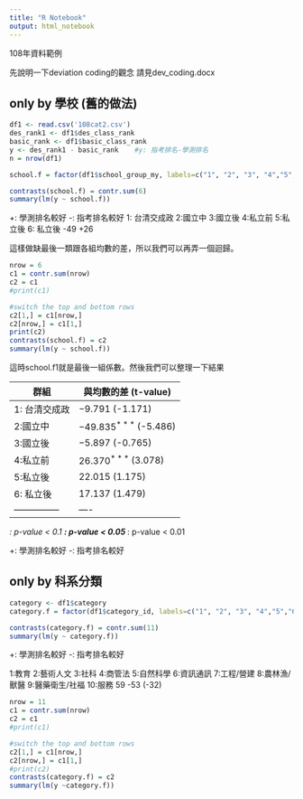 ```yaml
---
title: "R Notebook"
output: html_notebook
---
```




108年資料範例

先說明一下deviation coding的觀念
請見dev_coding.docx


## only by 學校 (舊的做法)
```r
df1 <- read.csv('108cat2.csv')
des_rank1 <- df1$des_class_rank
basic_rank <- df1$basic_class_rank
y <- des_rank1 - basic_rank    #y: 指考排名-學測排名
n = nrow(df1)

school.f = factor(df1$school_group_my, labels=c("1", "2", "3", "4","5","6"))

contrasts(school.f) = contr.sum(6) 
summary(lm(y ~ school.f)) 

```
+: 學測排名較好
-: 指考排名較好
1: 台清交成政 2:國立中 3:國立後 4:私立前 5:私立後 6: 私立後
                 -49                +26            


這樣做缺最後一類跟各組均數的差，所以我們可以再弄一個迴歸。


```r
nrow = 6
c1 = contr.sum(nrow) 
c2 = c1
#print(c1)

#switch the top and bottom rows
c2[1,] = c1[nrow,]
c2[nrow,] = c1[1,]
print(c2)
contrasts(school.f) = c2
summary(lm(y ~ school.f)) 

```


這時school.f1就是最後一組係數。然後我們可以整理一下結果


群組           |  與均數的差 (t-value)
---------------|----------
1: 台清交成政  | $-9.791$ (-1.171)
2:國立中       | $-49.835^{***}$ (-5.486)
3:國立後       | $-5.897$ (-0.765)
4:私立前       | $26.370^{***}$ (3.078)
5:私立後       | $22.015$ (1.175)
6: 私立後      | $17.137$ (1.479)
---------------|----

*: p-value < 0.1
**: p-value < 0.05
***: p-value < 0.01

+: 學測排名較好
-: 指考排名較好





## only by 科系分類
```r
category <- df1$category
category.f = factor(df1$category_id, labels=c("1", "2", "3", "4","5","6","7","8","9","10","99"))

contrasts(category.f) = contr.sum(11) 
summary(lm(y ~ category.f)) 
```
+: 學測排名較好
-: 指考排名較好

1:教育 2:藝術人文 3:社科 4:商管法 5:自然科學 6:資訊通訊 7:工程/營建 8:農林漁/獸醫 9:醫藥衛生/社福  10:服務
          59         -53                      (-32)

```r
nrow = 11
c1 = contr.sum(nrow) 
c2 = c1
#print(c1)

#switch the top and bottom rows
c2[1,] = c1[nrow,]
c2[nrow,] = c1[1,]
#print(c2)
contrasts(category.f) = c2
summary(lm(y ~category.f)) 

```


